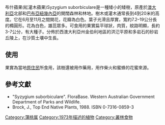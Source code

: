 {{Multiple issues|
{{Copy edit|time=2021-01-02T07:35:14+00:00}}
{{Expert needed|subject=植物|time=2021-01-02T07:35:14+00:00}}
{{Refimprove|time=2021-01-02T07:35:14+00:00}}
}}
布什蘋果(紅灌木蘋果)Syzygium suborbiculare是一種矮小的矮樹，原產於[[澳大利亞|澳大利亞]]北部和[[巴布亞紐幾內亞|巴布亞紐幾內亞]]的開闊森林和林地。樹木或灌木通常長到4到20米的高度。它在6月至11月之間開花，花瓣為白色。葉子光滑且厚實，寬約7.2–19公分長的橢圓形。花為白色，雄蕊眾多。可食用的果實扁平球狀，肉質，紋路明顯，長約3-7公分，有大種子。分佈於西澳大利亞州金伯利地區的洪氾平原和多岩石的砂岩丘陵上，在沙質土壤中生長。

== 使用 ==
果實為當地[[原住民|原住民]]所食用，該樹還被用作藥用，用作柴火和蜜蜂的花蜜來源。

== 參考文獻 ==
* "Syzygium suborbiculare". FloraBase. Western Australian Government Department of Parks and Wildlife.
* Brock, J., Top End Native Plants, 1988. ISBN 0-7316-0859-3

[[Category:蒲桃属|Category:蒲桃属]]
[[Category:1973年描述的植物|Category:1973年描述的植物]]
[[Category:叢林食物|Category:叢林食物]]